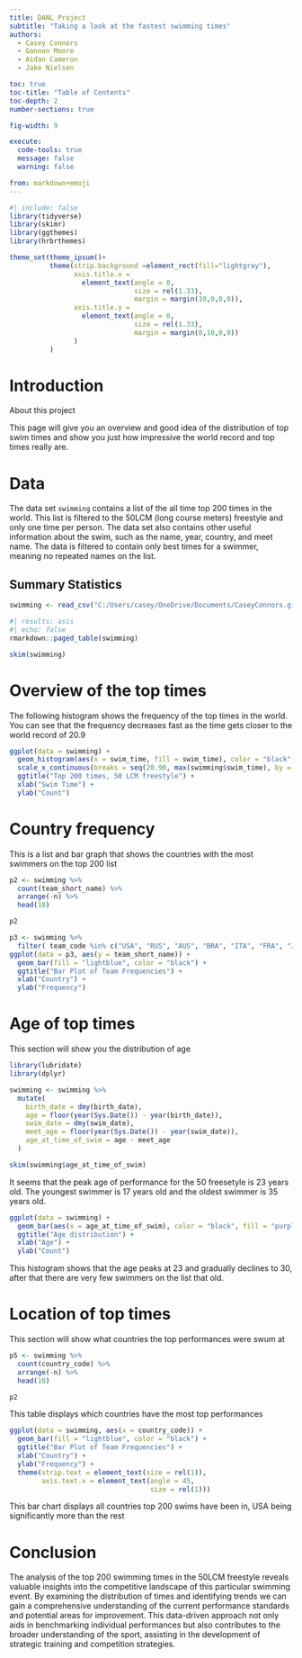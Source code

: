 ```yaml
---
title: DANL Project
subtitle: "Taking a look at the fastest swimming times"
authors:
  - Casey Connors
  - Gannon Moore
  - Aidan Cameron
  - Jake Nielsen

toc: true
toc-title: "Table of Contents"
toc-depth: 2
number-sections: true

fig-width: 9

execute:
  code-tools: true
  message: false
  warning: false

from: markdown+emoji
---
```

```r
#| include: false
library(tidyverse)
library(skimr)
library(ggthemes)
library(hrbrthemes)

theme_set(theme_ipsum()+
          theme(strip.background =element_rect(fill="lightgray"),
                axis.title.x =
                  element_text(angle = 0,
                               size = rel(1.33),
                               margin = margin(10,0,0,0)),
                axis.title.y =
                  element_text(angle = 0,
                               size = rel(1.33),
                               margin = margin(0,10,0,0))
                )
          )
```



# Introduction

About this project

This page will give you an overview and good idea of the distribution of top swim times and show you just how impressive the world record and top times really are.



# Data

The data set `swimming` contains a list of the all time top 200 times in the world. This list is filtered to the 50LCM (long course meters) freestyle and only one time per person. The data set also contains other useful information about the swim, such as the name, year, country, and meet name. The data is filtered to contain only best times for a swimmer, meaning no repeated names on the list.


## Summary Statistics

```r
swimming <- read_csv("C:/Users/casey/OneDrive/Documents/CaseyConnors.github.io/csv.csv")
```

```r
#| results: asis
#| echo: false
rmarkdown::paged_table(swimming)
```


```r
skim(swimming)
```


# Overview of the top times
The following histogram shows the frequency of the top times in the world. You can see that the frequency decreases fast as the time gets closer to the world record of 20.9


```r
ggplot(data = swimming) +
  geom_histogram(aes(x = swim_time, fill = swim_time), color = "black", fill = "blue", bins = 30) +
  scale_x_continuous(breaks = seq(20.90, max(swimming$swim_time), by = 0.1)) +
  ggtitle("Top 200 times, 50 LCM freestyle") +
  xlab("Swim Time") +
  ylab("Count")
```


# Country frequency
This is a list and bar graph that shows the countries with the most swimmers on the top 200 list


```r
p2 <- swimming %>%
  count(team_short_name) %>%
  arrange(-n) %>%
  head(10)

p2
```

```r
p3 <- swimming %>%
  filter( team_code %in% c("USA", "RUS", "AUS", "BRA", "ITA", "FRA", "JPN", "GBR", "HUN", "NED"))
ggplot(data = p3, aes(y = team_short_name)) +
  geom_bar(fill = "lightblue", color = "black") +
  ggtitle("Bar Plot of Team Frequencies") +
  xlab("Country") +
  ylab("Frequency")
```


# Age of top times

This section will show you the distribution of age


```r
library(lubridate)
library(dplyr)

swimming <- swimming %>%
  mutate(
    birth_date = dmy(birth_date),
    age = floor(year(Sys.Date()) - year(birth_date)),
    swim_date = dmy(swim_date),
    meet_age = floor(year(Sys.Date()) - year(swim_date)),
    age_at_time_of_swim = age - meet_age
  )
```

```r
skim(swimming$age_at_time_of_swim)
```

It seems that the peak age of performance for the 50 freesetyle is 23 years old. The youngest swimmer is 17 years old and the oldest swimmer is 35 years old.

```r
ggplot(data = swimming) +
  geom_bar(aes(x = age_at_time_of_swim), color = "black", fill = "purple", bins = 30) +
  ggtitle("Age distribution") +
  xlab("Age") +
  ylab("Count")
```

This histogram shows that the age peaks at 23 and gradually declines to 30, after that there are very few swimmers on the list that old.


# Location of top times

This section will show what countries the top performances were swum at

```r
p5 <- swimming %>%
  count(country_code) %>%
  arrange(-n) %>%
  head(10)

p2
```

This table displays which countries have the most top performances

```r
ggplot(data = swimming, aes(x = country_code)) +
  geom_bar(fill = "lightblue", color = "black") +
  ggtitle("Bar Plot of Team Frequencies") +
  xlab("Country") +
  ylab("Frequency") +
  theme(strip.text = element_text(size = rel(1)),
        axis.text.x = element_text(angle = 45,
                                   size = rel(1)))
```

This bar chart displays all countries top 200 swims have been in, USA being significantly more than the rest


# Conclusion

The analysis of the top 200 swimming times in the 50LCM freestyle reveals valuable insights into the competitive landscape of this particular swimming event. By examining the distribution of times and identifying trends we can gain a comprehensive understanding of the current performance standards and potential areas for improvement. This data-driven approach not only aids in benchmarking individual performances but also contributes to the broader understanding of the sport, assisting in the development of strategic training and competition strategies.